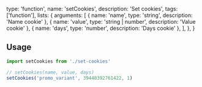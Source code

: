   type: 'function',
  name: 'setCookies',
  description: 'Set cookies',
  tags: ['function'],
  lists: {
    arguments: [
      { name: 'name', type: 'string', description: 'Name cookie' },
      { name: 'value', type: 'string | number', description: 'Value cookie' },
      { name: 'days', type: 'number', description: 'Days cookie' },
    ],
  },
}

## Usage

```js
import setCookies from './set-cookies'

// setCookies(name, value, days)
setCookies('promo_variant', 39448392761422, 1)
```
